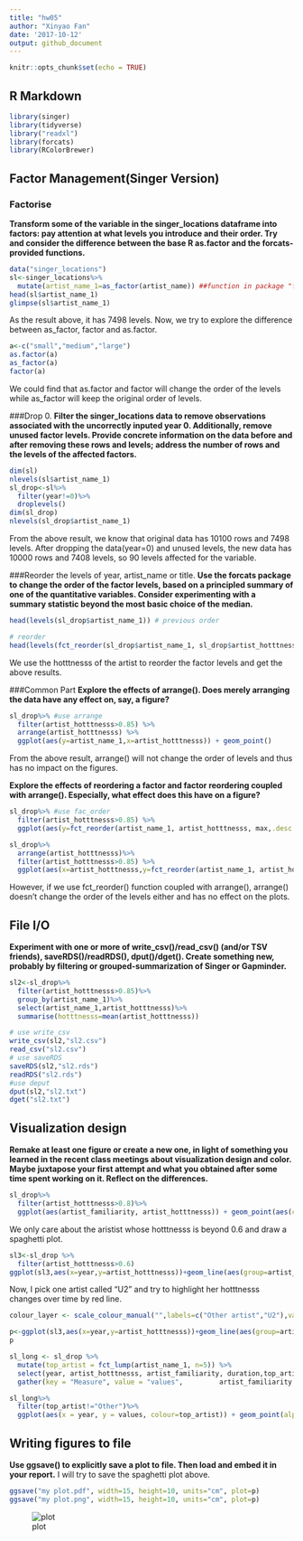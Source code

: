 ```yaml
---
title: "hw05"
author: "Xinyao Fan"
date: '2017-10-12'
output: github_document
---
```


```r
knitr::opts_chunk$set(echo = TRUE)
```

## R Markdown

```r
library(singer)
library(tidyverse)
library("readxl")
library(forcats)
library(RColorBrewer)
```

## Factor Management(Singer Version)
### Factorise
**Transform some of the variable in the singer_locations dataframe into factors: pay attention at what levels you introduce and their order. Try and consider the difference between the base R as.factor and the forcats-provided functions.**
```r
data("singer_locations")
sl<-singer_locations%>%
  mutate(artist_name_1=as_factor(artist_name)) ##function in package "forcats"
head(sl$artist_name_1)
glimpse(sl$artist_name_1)
```

As the result above, it has 7498 levels. Now, we try to explore the difference between as_factor, factor and as.factor.
```r
a<-c("small","medium","large")
as.factor(a)
as_factor(a)
factor(a)
```

We could find that as.factor and factor will change the order of the levels while as_factor will keep the original order of levels.


###Drop 0.
**Filter the singer_locations data to remove observations associated with the uncorrectly inputed  year 0. Additionally, remove unused factor levels. Provide concrete information on the data before and after removing these rows and levels; address the number of rows and the levels of the affected factors.**
```r
dim(sl)
nlevels(sl$artist_name_1)
sl_drop<-sl%>%
  filter(year!=0)%>%
  droplevels()
dim(sl_drop)
nlevels(sl_drop$artist_name_1)
```

From the above result, we know that original data has 10100 rows and 7498 levels. After dropping the data(year=0) and unused levels, the new data has 10000 rows and 7408 levels, so 90 levels affected for the variable.

###Reorder the levels of year, artist_name or title.
**Use the forcats package to change the order of the factor levels, based on a principled summary of one of the quantitative variables. Consider experimenting with a summary statistic beyond the most basic choice of the median.**
```r
head(levels(sl_drop$artist_name_1)) # previous order
```

```r
# reorder
head(levels(fct_reorder(sl_drop$artist_name_1, sl_drop$artist_hotttnesss, max,.desc = TRUE)))
```

We use the hotttnesss of the artist to reorder the factor levels and get the above results.

###Common Part
**Explore the effects of arrange(). Does merely arranging the data have any effect on, say, a figure?**
```r
sl_drop%>% #use arrange
  filter(artist_hotttnesss>0.85) %>%
  arrange(artist_hotttnesss) %>% 
  ggplot(aes(y=artist_name_1,x=artist_hotttnesss)) + geom_point()
```

From the above result, arrange() will not change the order of levels and thus has no impact on the figures.

**Explore the effects of reordering a factor and factor reordering coupled with arrange(). Especially, what effect does this have on a figure?**

```r
sl_drop%>% #use fac_order
  filter(artist_hotttnesss>0.85) %>%
  ggplot(aes(y=fct_reorder(artist_name_1, artist_hotttnesss, max,.desc = TRUE),x=artist_hotttnesss)) + geom_point()+scale_y_discrete("artist_name")
```

```r
sl_drop%>% 
  arrange(artist_hotttnesss)%>%
  filter(artist_hotttnesss>0.85) %>%
  ggplot(aes(x=artist_hotttnesss,y=fct_reorder(artist_name_1, artist_hotttnesss, max,.desc = TRUE))) + geom_point()+scale_y_discrete("artist_name")
```

However, if we use fct_reorder() function coupled with arrange(), arrange() doesn't change the order of the levels either and has no effect on the plots.

## File I/O

**Experiment with one or more of write_csv()/read_csv() (and/or TSV friends), saveRDS()/readRDS(),  dput()/dget(). Create something new, probably by filtering or grouped-summarization of Singer or Gapminder.**

```r
sl2<-sl_drop%>%
  filter(artist_hotttnesss>0.85)%>%
  group_by(artist_name_1)%>%
  select(artist_name_1,artist_hotttnesss)%>%
  summarise(hotttnesss=mean(artist_hotttnesss))
```

```r
# use write_csv
write_csv(sl2,"sl2.csv")
read_csv("sl2.csv")
# use saveRDS
saveRDS(sl2,"sl2.rds")
readRDS("sl2.rds")
#use deput
dput(sl2,"sl2.txt")
dget("sl2.txt")
```
## Visualization design

**Remake at least one figure or create a new one, in light of something you learned in the recent class meetings about visualization design and color. Maybe juxtapose your first attempt and what you obtained after some time spent working on it. Reflect on the differences. **

```r
sl_drop%>%
  filter(artist_hotttnesss>0.8)%>%
  ggplot(aes(artist_familiarity, artist_hotttnesss)) + geom_point(aes(colour=year))+scale_colour_distiller(palette="Greens", direction=1)
```

We only care about the aristist whose hotttnesss is beyond 0.6 and draw a spaghetti plot.
```r
sl3<-sl_drop %>% 
  filter(artist_hotttnesss>0.6)
ggplot(sl3,aes(x=year,y=artist_hotttnesss))+geom_line(aes(group=artist_name_1),alpha=0.2)
```

Now, I pick one artist called "U2" and try to highlight her hotttnesss changes over time by red line.
```r
colour_layer <- scale_colour_manual("",labels=c("Other artist","U2"),values=c("black","red"))

p<-ggplot(sl3,aes(x=year,y=artist_hotttnesss))+geom_line(aes(group=artist_name_1,colour=artist_name_1=="U2",alpha=artist_name_1=="U2"))+colour_layer+scale_alpha_discrete(range = c(0.2,1),guide=F)
p
```

```r
sl_long <- sl_drop %>%
  mutate(top_artist = fct_lump(artist_name_1, n=5)) %>%
  select(year, artist_hotttnesss, artist_familiarity, duration,top_artist) %>%
  gather(key = "Measure", value = "values",         artist_familiarity:artist_hotttnesss)

sl_long%>%
  filter(top_artist!="Other")%>%
  ggplot(aes(x = year, y = values, colour=top_artist)) + geom_point(alpha=1) + facet_wrap(~Measure,scales = "free")+scale_fill_brewer(palette = "Dark2")
```

## Writing figures to file
**Use ggsave() to explicitly save a plot to file. Then load and embed it in your report.**
I will try to save the spaghetti plot above.
```r
ggsave("my plot.pdf", width=15, height=10, units="cm", plot=p)
ggsave("my plot.png", width=15, height=10, units="cm", plot=p)
```

![plot](my plot.png)